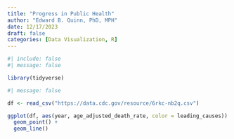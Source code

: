 ```yaml
---
title: "Progress in Public Health"
author: "Edward B. Quinn, PhD, MPH"
date: 12/17/2023
draft: false
categories: [Data Visualization, R]
---
```


```r
#| include: false
#| message: false

library(tidyverse)

```


```r
#| message: false

df <- read_csv("https://data.cdc.gov/resource/6rkc-nb2q.csv")

```


```r

ggplot(df, aes(year, age_adjusted_death_rate, color = leading_causes)) +
  geom_point() +
  geom_line()

```

